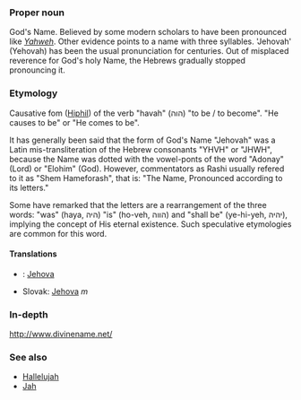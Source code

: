 ===Proper noun===
God's Name. Believed by some modern scholars to have been pronounced like ''[[Yahweh]]''. Other evidence points to a name with three syllables. 'Jehovah' (Yehovah) has been the usual pronunciation for centuries. Out of misplaced reverence for God's holy Name, the Hebrews gradually stopped pronouncing it.


=== Etymology ===
Causative fom ([[Hiphil]]) of the verb "havah" (הוה) "to be / to become". "He causes to be" or "He comes to be".

It has generally been said that the form of God's Name "Jehovah" was a Latin mis-transliteration of the Hebrew consonants "YHVH" or "JHWH", because the Name was dotted with the vowel-ponts of the word "Adonay" (Lord) or "Elohim" (God). However, commentators as Rashi usually refered to it as "Shem Hameforash", that is: "The Name, Pronounced according to its letters."

Some have remarked that the letters are a rearrangement of the three words: "was" (haya, היה) "is" (ho-veh, הווה) and "shall be" (ye-hi-yeh, יהיה), implying the concept of His eternal existence.  Such speculative etymologies are common for this word. 

==== Translations ====
*{{fi}}: [[Jehova]]
*Slovak: [[Jehova]] ''m''

=== In-depth ===
http://www.divinename.net/

=== See also ===
*[[Hallelujah]]
*[[Jah]]